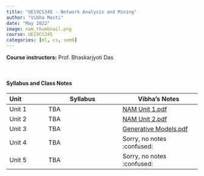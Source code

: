 ```yaml
---
title: "UE19CS345 - Network Analysis and Mining"
author: "Vibha Masti"
date: "May 2022"
image: nam_thumbnail.png
course: UE19CS345
categories: [ml, cs, sem6]
---
```


**Course instructors:** Prof. Bhaskarjyoti Das

<br>


#### Syllabus and Class Notes

| Unit              | Syllabus                         |       Vibha's Notes                |
| :---------------- | -------------------------------- | ---------------------------------- |
| Unit 1            |  TBA  | [NAM Unit 1.pdf](NAM%20Unit%201.pdf) |
| Unit 2            | TBA | [NAM Unit 2.pdf](NAM%20Unit%202.pdf) |
| Unit 3            | TBA  | [Generative Models.pdf](Generative%20Models.pdf) |
| Unit 4            | TBA | Sorry, no notes :confused: |
| Unit 5            | TBA | Sorry, no notes :confused: |


<br>


<!-- #### Textbooks: 

-  **T1**: "Learning PHP, MySQL & JavaScript", Robin Nixon. May 2018, 5th edition, O'Reilly Media, Inc.
-  **T2**: "Pro MERN Stack: Full Stack Web App Development with Mongo, Express, React, and Node", by Vasan Subramanian. March 2017, Apress

<br>

#### Reference Books:

- **R1**: "Beginning Node.js, Express & MongoDB Development", Greg Lim, July 2019
- **R2**: "Learning React, Functional Web Development with React and Redux", Alex Banks and Eve Porcello, May 2017, O'Reilly Media, Inc.

<br> -->
